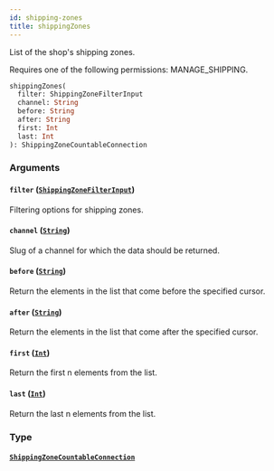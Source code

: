 ```yaml
---
id: shipping-zones
title: shippingZones
---
```



List of the shop's shipping zones.

Requires one of the following permissions: MANAGE_SHIPPING.

```graphql
shippingZones(
  filter: ShippingZoneFilterInput
  channel: String
  before: String
  after: String
  first: Int
  last: Int
): ShippingZoneCountableConnection
```


### Arguments

#### `filter` ([`ShippingZoneFilterInput`](../../../developer/api-reference/inputs/shipping-zone-filter-input))

Filtering options for shipping zones.


#### `channel` ([`String`](../../../developer/api-reference/scalars/string))

Slug of a channel for which the data should be returned.


#### `before` ([`String`](../../../developer/api-reference/scalars/string))

Return the elements in the list that come before the specified cursor.


#### `after` ([`String`](../../../developer/api-reference/scalars/string))

Return the elements in the list that come after the specified cursor.


#### `first` ([`Int`](../../../developer/api-reference/scalars/int))

Return the first n elements from the list.


#### `last` ([`Int`](../../../developer/api-reference/scalars/int))

Return the last n elements from the list.


### Type

#### [`ShippingZoneCountableConnection`](../../../developer/api-reference/objects/shipping-zone-countable-connection) 






